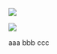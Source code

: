[![](https://coolvibe.com/wp-content/uploads/2014/08/3D-Art-Gao-Ke-Yang-Monk.jpg)](file:///G:/MEDIA/cloud/con_xin_sam_hoi.mp4)

[![](https://coolvibe.com/wp-content/uploads/2014/12/3D-Art-Hu-Zheng-Monk.jpg)](file:///G:/MEDIA/cloud/muoi_hai_loi_nguyen_cua_bo_tat_quan_the_am.mp4)

aaa
bbb
ccc



